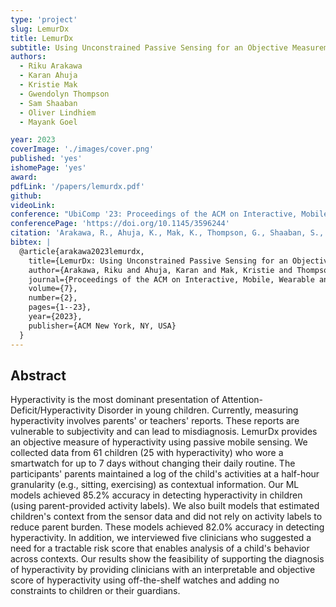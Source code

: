 ```yaml
---
type: 'project'
slug: LemurDx
title: LemurDx
subtitle: Using Unconstrained Passive Sensing for an Objective Measurement of Hyperactivity in Children with no Parent Input
authors:
  - Riku Arakawa
  - Karan Ahuja
  - Kristie Mak
  - Gwendolyn Thompson
  - Sam Shaaban
  - Oliver Lindhiem
  - Mayank Goel

year: 2023
coverImage: './images/cover.png'
published: 'yes'
ishomePage: 'yes'
award:
pdfLink: '/papers/lemurdx.pdf'
github: 
videoLink:
conference: "UbiComp '23: Proceedings of the ACM on Interactive, Mobile, Wearable and Ubiquitous Technologies"
conferencePage: 'https://doi.org/10.1145/3596244'
citation: 'Arakawa, R., Ahuja, K., Mak, K., Thompson, G., Shaaban, S., Lindhiem, O., & Goel, M. (2023). LemurDx: Using Unconstrained Passive Sensing for an Objective Measurement of Hyperactivity in Children with no Parent Input. Proceedings of the ACM on Interactive, Mobile, Wearable and Ubiquitous Technologies, 7(2), 1-23.'
bibtex: |
  @article{arakawa2023lemurdx,
    title={LemurDx: Using Unconstrained Passive Sensing for an Objective Measurement of Hyperactivity in Children with no Parent Input},
    author={Arakawa, Riku and Ahuja, Karan and Mak, Kristie and Thompson, Gwendolyn and Shaaban, Sam and Lindhiem, Oliver and Goel, Mayank},
    journal={Proceedings of the ACM on Interactive, Mobile, Wearable and Ubiquitous Technologies},
    volume={7},
    number={2},
    pages={1--23},
    year={2023},
    publisher={ACM New York, NY, USA}
  }
---
```


## Abstract

Hyperactivity is the most dominant presentation of Attention-Deficit/Hyperactivity Disorder in young children. Currently, measuring hyperactivity involves parents' or teachers' reports. These reports are vulnerable to subjectivity and can lead to misdiagnosis. LemurDx provides an objective measure of hyperactivity using passive mobile sensing. We collected data from 61 children (25 with hyperactivity) who wore a smartwatch for up to 7 days without changing their daily routine. The participants' parents maintained a log of the child's activities at a half-hour granularity (e.g., sitting, exercising) as contextual information. Our ML models achieved 85.2% accuracy in detecting hyperactivity in children (using parent-provided activity labels). We also built models that estimated children's context from the sensor data and did not rely on activity labels to reduce parent burden. These models achieved 82.0% accuracy in detecting hyperactivity. In addition, we interviewed five clinicians who suggested a need for a tractable risk score that enables analysis of a child's behavior across contexts. Our results show the feasibility of supporting the diagnosis of hyperactivity by providing clinicians with an interpretable and objective score of hyperactivity using off-the-shelf watches and adding no constraints to children or their guardians.
